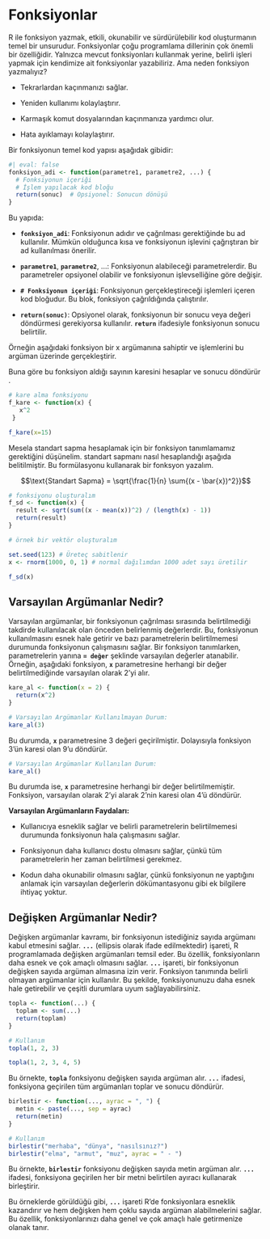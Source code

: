 # Fonksiyonlar

R ile fonksiyon yazmak, etkili, okunabilir ve sürdürülebilir kod oluşturmanın temel bir unsurudur. Fonksiyonlar çoğu programlama dillerinin çok önemli bir özelliğidir. Yalnızca mevcut fonksiyonları kullanmak yerine, belirli işleri yapmak için kendimize ait fonksiyonlar yazabiliriz. Ama neden fonksiyon yazmalıyız?

-   Tekrarlardan kaçınmanızı sağlar.

-   Yeniden kullanımı kolaylaştırır.

-   Karmaşık komut dosyalarından kaçınmanıza yardımcı olur.

-   Hata ayıklamayı kolaylaştırır.

Bir fonksiyonun temel kod yapısı aşağıdak gibidir:

```r
#| eval: false
fonksiyon_adi <- function(parametre1, parametre2, ...) {
  # Fonksiyonun içeriği
  # İşlem yapılacak kod bloğu
  return(sonuc)  # Opsiyonel: Sonucun dönüşü
}

```

Bu yapıda:

-   **`fonksiyon_adi`**: Fonksiyonun adıdır ve çağrılması gerektiğinde bu ad kullanılır. Mümkün olduğunca kısa ve fonksiyonun işlevini çağrıştıran bir ad kullanılması önerilir.

-   **`parametre1`**, **`parametre2`**, ...: Fonksiyonun alabileceği parametrelerdir. Bu parametreler opsiyonel olabilir ve fonksiyonun işlevselliğine göre değişir.

-   **`# Fonksiyonun içeriği`**: Fonksiyonun gerçekleştireceği işlemleri içeren kod bloğudur. Bu blok, fonksiyon çağrıldığında çalıştırılır.

-   **`return(sonuc)`**: Opsiyonel olarak, fonksiyonun bir sonucu veya değeri döndürmesi gerekiyorsa kullanılır. **`return`** ifadesiyle fonksiyonun sonucu belirtilir.

Örneğin aşağıdaki fonksiyon bir x argümanına sahiptir ve işlemlerini bu argüman üzerinde gerçekleştirir.

Buna göre bu fonksiyon aldığı sayının karesini hesaplar ve sonucu döndürür .

```r

# kare alma fonksiyonu
f_kare <- function(x) {
   x^2
 }

f_kare(x=15)

```

Mesela standart sapma hesaplamak için bir fonksiyon tanımlamamız gerektiğini düşünelim. standart sapmanı nasıl hesaplandığı aşağıda belitilmiştir. Bu formülasyonu kullanarak bir fonksyon yazalım.

$$\text{Standart Sapma} = \sqrt{\frac{1}{n} \sum{(x - \bar{x})^2}}$$

```r

# fonksiyonu oluşturalım
f_sd <- function(x) {
  result <- sqrt(sum((x - mean(x))^2) / (length(x) - 1))
  return(result)
}

# örnek bir vektör oluşturalım

set.seed(123) # Üreteç sabitlenir
x <- rnorm(1000, 0, 1) # normal dağılımdan 1000 adet sayı üretilir

f_sd(x)

```

## **Varsayılan Argümanlar Nedir?**

Varsayılan argümanlar, bir fonksiyonun çağrılması sırasında belirtilmediği takdirde kullanılacak olan önceden belirlenmiş değerlerdir. Bu, fonksiyonun kullanılmasını esnek hale getirir ve bazı parametrelerin belirtilmemesi durumunda fonksiyonun çalışmasını sağlar. Bir fonksiyon tanımlarken, parametrelerin yanına **`= değer`** şeklinde varsayılan değerler atanabilir. Örneğin, aşağıdaki fonksiyon, **`x`** parametresine herhangi bir değer belirtilmediğinde varsayılan olarak 2'yi alır.

```r

kare_al <- function(x = 2) {
  return(x^2)
}

# Varsayılan Argümanlar Kullanılmayan Durum:
kare_al(3)

```

Bu durumda, **`x`** parametresine 3 değeri geçirilmiştir. Dolayısıyla fonksiyon 3'ün karesi olan 9'u döndürür.

```r

# Varsayılan Argümanlar Kullanılan Durum:
kare_al()

```

Bu durumda ise, **`x`** parametresine herhangi bir değer belirtilmemiştir. Fonksiyon, varsayılan olarak 2'yi alarak 2'nin karesi olan 4'ü döndürür.

**Varsayılan Argümanların Faydaları:**

-   Kullanıcıya esneklik sağlar ve belirli parametrelerin belirtilmemesi durumunda fonksiyonun hala çalışmasını sağlar.

-   Fonksiyonun daha kullanıcı dostu olmasını sağlar, çünkü tüm parametrelerin her zaman belirtilmesi gerekmez.

-   Kodun daha okunabilir olmasını sağlar, çünkü fonksiyonun ne yaptığını anlamak için varsayılan değerlerin dökümantasyonu gibi ek bilgilere ihtiyaç yoktur.

## Değişken Argümanlar Nedir?

Değişken argümanlar kavramı, bir fonksiyonun istediğiniz sayıda argümanı kabul etmesini sağlar. **`...`** (ellipsis olarak ifade edilmektedir) işareti, R programlamada değişken argümanları temsil eder. Bu özellik, fonksiyonların daha esnek ve çok amaçlı olmasını sağlar. **`...`** işareti, bir fonksiyonun değişken sayıda argüman almasına izin verir. Fonksiyon tanımında belirli olmayan argümanlar için kullanılır. Bu şekilde, fonksiyonunuzu daha esnek hale getirebilir ve çeşitli durumlara uyum sağlayabilirsiniz.

```r

topla <- function(...) {
  toplam <- sum(...)
  return(toplam)
}

# Kullanım
topla(1, 2, 3)

topla(1, 2, 3, 4, 5)


```

Bu örnekte, **`topla`** fonksiyonu değişken sayıda argüman alır. **`...`** ifadesi, fonksiyona geçirilen tüm argümanları toplar ve sonucu döndürür.

```r

birlestir <- function(..., ayrac = ", ") {
  metin <- paste(..., sep = ayrac)
  return(metin)
}

# Kullanım
birlestir("merhaba", "dünya", "nasılsınız?")  
birlestir("elma", "armut", "muz", ayrac = " - ")


```

Bu örnekte, **`birlestir`** fonksiyonu değişken sayıda metin argüman alır. **`...`** ifadesi, fonksiyona geçirilen her bir metni belirtilen ayıracı kullanarak birleştirir.

Bu örneklerde görüldüğü gibi, **`...`** işareti R'de fonksiyonlara esneklik kazandırır ve hem değişken hem çoklu sayıda argüman alabilmelerini sağlar. Bu özellik, fonksiyonlarınızı daha genel ve çok amaçlı hale getirmenize olanak tanır.

